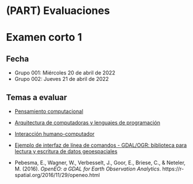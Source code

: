 # (PART) Evaluaciones {-}

# Examen corto 1 {-}

## Fecha {-}
- Grupo 001: Miércoles 20 de abril de 2022  
- Grupo 002: Jueves 21 de abril de 2022

## Temas a evaluar {-}
- [Pensamiento computacional](https://gf0604-procesamientodatosgeograficos.github.io/2022-i/pensamiento-computacional.html)
- [Arquitectura de computadoras y lenguajes de programación](https://gf0604-procesamientodatosgeograficos.github.io/2022-i/arquitectura-de-computadoras-y-lenguajes-de-programaci%C3%B3n.html)  
- [Interacción humano-computador](https://gf0604-procesamientodatosgeograficos.github.io/2022-i/interacci%C3%B3n-humano-computadora.html)  
- [Ejemplo de interfaz de línea de comandos - GDAL/OGR: biblioteca para lectura y escritura de datos geoespaciales](https://gf0604-procesamientodatosgeograficos.github.io/2022-i/ejemplo-de-interfaz-de-l%C3%ADnea-de-comandos---gdalogr-biblioteca-para-lectura-y-escritura-de-datos-geoespaciales.html)

- Pebesma, E., Wagner, W., Verbesselt, J., Goor, E., Briese, C., & Neteler, M. (2016). *OpenEO: a GDAL for Earth Observation Analytics*. https://r-spatial.org/2016/11/29/openeo.html  